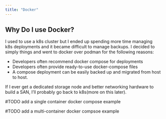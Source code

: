 ```yaml
---
title: "Docker"
---
```


## Why Do I use Docker?
I used to use a k8s cluster but I ended up spending more time managing k8s deployments and it became difficult to manage backups. I decided to simply things and went to docker over podman for the following reasons:  

- Developers often recommend docker compose for deployments
- Developers often provide ready-to-use docker-compose files
- A compose deployment can be easily backed up and migrated from host to host.

If I ever get a dedicated storage node and better networking hardware to build a SAN, I'll probably go back to k8s(more on this later).


#TODO add a single container docker compose example

#TODO add a multi-container docker compsoe example